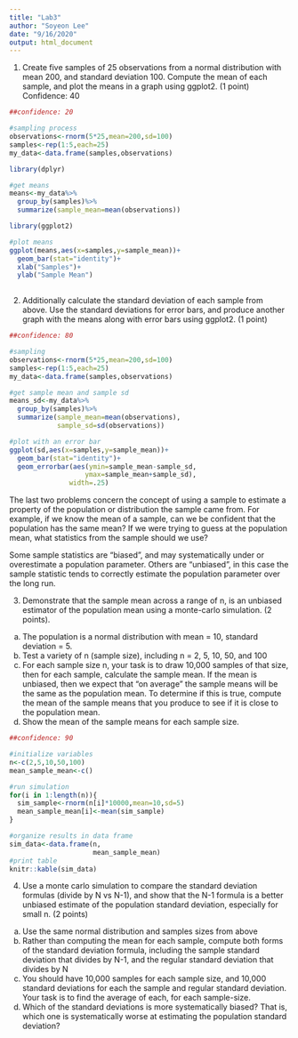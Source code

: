 ```yaml
---
title: "Lab3"
author: "Soyeon Lee"
date: "9/16/2020"
output: html_document
---
```


1. Create five samples of 25 observations from a normal distribution with mean 200, and standard deviation 100. Compute the mean of each sample, and plot the means in a graph using ggplot2. (1 point) Confidence: 40
```r
##confidence: 20

#sampling process
observations<-rnorm(5*25,mean=200,sd=100)
samples<-rep(1:5,each=25)
my_data<-data.frame(samples,observations)

library(dplyr)

#get means
means<-my_data%>%
  group_by(samples)%>%
  summarize(sample_mean=mean(observations))

library(ggplot2)

#plot means
ggplot(means,aes(x=samples,y=sample_mean))+
  geom_bar(stat="identity")+
  xlab("Samples")+
  ylab("Sample Mean")
  
```

2. Additionally calculate the standard deviation of each sample from above. Use the standard deviations for error bars, and produce another graph with the means along with error bars using ggplot2. (1 point)
```r
##confidence: 80

#sampling
observations<-rnorm(5*25,mean=200,sd=100)
samples<-rep(1:5,each=25)
my_data<-data.frame(samples,observations)

#get sample mean and sample sd
means_sd<-my_data%>%
  group_by(samples)%>%
  summarize(sample_mean=mean(observations),
            sample_sd=sd(observations))

#plot with an error bar
ggplot(sd,aes(x=samples,y=sample_mean))+
  geom_bar(stat="identity")+
  geom_errorbar(aes(ymin=sample_mean-sample_sd,
                   ymax=sample_mean+sample_sd),
               width=.25)
```


The last two problems concern the concept of using a sample to estimate a property of the population or distribution the sample came from. For example, if we know the mean of a sample, can we be confident that the population has the same mean? If we were trying to guess at the population mean, what statistics from the sample should we use?

Some sample statistics are “biased”, and may systematically under or overestimate a population parameter. Others are “unbiased”, in this case the sample statistic tends to correctly estimate the population parameter over the long run.

3. Demonstrate that the sample mean across a range of n, is an unbiased estimator of the population mean using a monte-carlo simulation. (2 points).

(a) The population is a normal distribution with mean = 10, standard deviation = 5.
(b) Test a variety of n (sample size), including n = 2, 5, 10, 50, and 100
(c) For each sample size n, your task is to draw 10,000 samples of that size, then for each sample, calculate the sample mean. If the mean is unbiased, then we expect that “on average” the sample means will be the same as the population mean. To determine if this is true, compute the mean of the sample means that you produce to see if it is close to the population mean.
(d) Show the mean of the sample means for each sample size.
```r
##confidence: 90

#initialize variables
n<-c(2,5,10,50,100)
mean_sample_mean<-c()

#run simulation
for(i in 1:length(n)){
  sim_sample<-rnorm(n[i]*10000,mean=10,sd=5)
  mean_sample_mean[i]<-mean(sim_sample)
}

#organize results in data frame
sim_data<-data.frame(n,
                     mean_sample_mean)
#print table
knitr::kable(sim_data)
```

4. Use a monte carlo simulation to compare the standard deviation formulas (divide by N vs N-1), and show that the N-1 formula is a better unbiased estimate of the population standard deviation, especially for small n. (2 points)
a) Use the same normal distribution and samples sizes from above
b) Rather than computing the mean for each sample, compute both forms of the standard deviation formula, including the sample standard deviation that divides by N-1, and the regular standard deviation that divides by N
c) You should have 10,000 samples for each sample size, and 10,000 standard deviations for each the sample and regular standard deviation. Your task is to find the average of each, for each sample-size.
d) Which of the standard deviations is more systematically biased? That is, which one is systematically worse at estimating the population standard deviation?